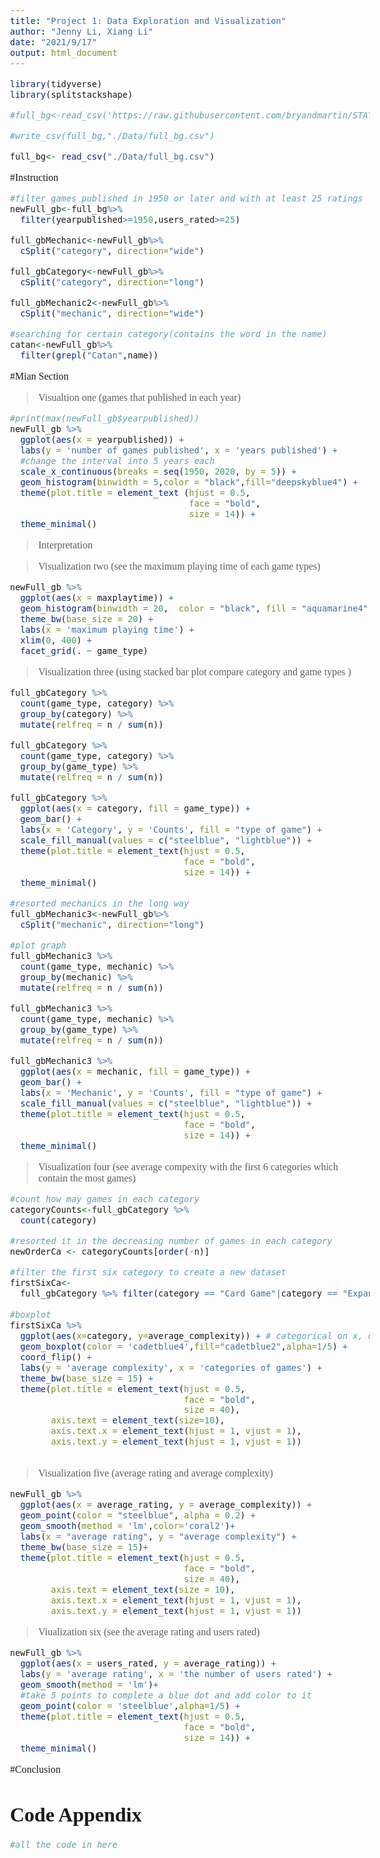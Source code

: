 ```yaml
---
title: "Project 1: Data Exploration and Visualization"
author: "Jenny Li, Xiang Li"
date: "2021/9/17"
output: html_document
---
```


<!--- Begin styling code. --->
<style type="text/css">
/* Whole document: */
body{
  font-family: "Palatino Linotype", "Book Antiqua", Palatino, serif;
  font-size: 12pt;
}
h1.title {
  font-size: 38px;
  text-align: center;
}
h4.author {
  font-size: 18px;
  text-align: center;
}
h4.date {
  font-size: 18px;
  text-align: center;
}
</style>
<!--- End styling code. --->
```r
library(tidyverse)
library(splitstackshape)
```


```r
#full_bg<-read_csv('https://raw.githubusercontent.com/bryandmartin/STAT155/master/docs/Projects/project1_bgdataviz/boa#rd_game_raw.csv')

#write_csv(full_bg,"./Data/full_bg.csv")

full_bg<- read_csv("./Data/full_bg.csv")
```
#Instruction

```r
#filter games published in 1950 or later and with at least 25 ratings
newFull_gb<-full_bg%>%
  filter(yearpublished>=1950,users_rated>=25)

full_gbMechanic<-newFull_gb%>%
  cSplit("category", direction="wide")

full_gbCategory<-newFull_gb%>%
  cSplit("category", direction="long")

full_gbMechanic2<-newFull_gb%>%
  cSplit("mechanic", direction="wide")

#searching for certain category(contains the word in the name)
catan<-newFull_gb%>%
  filter(grepl("Catan",name))
```


#Mian Section

>Visualtion one (games that published in each year)

```r
#print(max(newFull_gb$yearpublished))
newFull_gb %>%
  ggplot(aes(x = yearpublished)) +
  labs(y = 'number of games published', x = 'years published') +
  #change the interval into 5 years each
  scale_x_continuous(breaks = seq(1950, 2020, by = 5)) +
  geom_histogram(binwidth = 5,color = "black",fill="deepskyblue4") +
  theme(plot.title = element_text (hjust = 0.5,
                                   face = "bold",
                                   size = 14)) +
  theme_minimal()
```
> Interpretation


>Visualization two (see the maximum playing time of each game types)

```r
newFull_gb %>%
  ggplot(aes(x = maxplaytime)) +
  geom_histogram(binwidth = 20,  color = "black", fill = "aquamarine4", position = "identity") + 
  theme_bw(base_size = 20) +
  labs(x = 'maximum playing time') + 
  xlim(0, 400) +
  facet_grid(. ~ game_type) 
```

>Visualization three (using stacked bar plot compare category and game types )

```r
full_gbCategory %>%
  count(game_type, category) %>%
  group_by(category) %>%
  mutate(relfreq = n / sum(n)) 

full_gbCategory %>%
  count(game_type, category) %>%
  group_by(game_type) %>%
  mutate(relfreq = n / sum(n)) 

full_gbCategory %>%
  ggplot(aes(x = category, fill = game_type)) + 
  geom_bar() + 
  labs(x = 'Category', y = 'Counts', fill = "type of game") + 
  scale_fill_manual(values = c("steelblue", "lightblue")) + 
  theme(plot.title = element_text(hjust = 0.5,
                                  face = "bold",
                                  size = 14)) +
  theme_minimal()
```

```r
#resorted mechanics in the long way
full_gbMechanic3<-newFull_gb%>%
  cSplit("mechanic", direction="long")

#plot graph
full_gbMechanic3 %>%
  count(game_type, mechanic) %>%
  group_by(mechanic) %>%
  mutate(relfreq = n / sum(n)) 

full_gbMechanic3 %>%
  count(game_type, mechanic) %>%
  group_by(game_type) %>%
  mutate(relfreq = n / sum(n)) 

full_gbMechanic3 %>%
  ggplot(aes(x = mechanic, fill = game_type)) + 
  geom_bar() + 
  labs(x = 'Mechanic', y = 'Counts', fill = "type of game") + 
  scale_fill_manual(values = c("steelblue", "lightblue")) + 
  theme(plot.title = element_text(hjust = 0.5,
                                  face = "bold",
                                  size = 14)) +
  theme_minimal()
```

>Visualization four (see average compexity with the first 6 categories which contain the most games)

```r
#count how may games in each category
categoryCounts<-full_gbCategory %>%
  count(category)

#resorted it in the decreasing number of games in each category
newOrderCa <- categoryCounts[order(-n)]

#filter the first six category to create a new dataset
firstSixCa<-
  full_gbCategory %>% filter(category == "Card Game"|category == "Expansion for Base-game"|category == "Wargame"|category == "Fantasy"|category == "Fantasy"|category == "Fighting"|category == "Science Fiction")
  
#boxplot
firstSixCa %>%
  ggplot(aes(x=category, y=average_complexity)) + # categorical on x, quantitative on y
  geom_boxplot(color = 'cadetblue4',fill="cadetblue2",alpha=1/5) +
  coord_flip() +
  labs(y = 'average complexity', x = 'categories of games') +
  theme_bw(base_size = 15) +
  theme(plot.title = element_text(hjust = 0.5,
                                  face = "bold",
                                  size = 40),
        axis.text = element_text(size=10),
        axis.text.x = element_text(hjust = 1, vjust = 1),
        axis.text.y = element_text(hjust = 1, vjust = 1))
        
```

>Visualization five (average rating and average complexity)

```r
newFull_gb %>%
  ggplot(aes(x = average_rating, y = average_complexity)) +
  geom_point(color = "steelblue", alpha = 0.2) +
  geom_smooth(method = 'lm',color='coral2')+
  labs(x = "average rating", y = "average complexity") +
  theme_bw(base_size = 15)+
  theme(plot.title = element_text(hjust = 0.5,
                                  face = "bold",
                                  size = 40),
        axis.text = element_text(size = 10),
        axis.text.x = element_text(hjust = 1, vjust = 1),
        axis.text.y = element_text(hjust = 1, vjust = 1))
```

>Viualization six (see the average rating and users rated)

```r
newFull_gb %>%
  ggplot(aes(x = users_rated, y = average_rating)) +
  labs(y = 'average rating', x = 'the number of users rated') +
  geom_smooth(method = 'lm')+
  #take 5 points to complete a blue dot and add color to it
  geom_point(color = 'steelblue',alpha=1/5) +
  theme(plot.title = element_text(hjust = 0.5,
                                  face = "bold",
                                  size = 14)) +
  theme_minimal() 
```


#Conclusion

# Code Appendix
```r
#all the code in here
```

